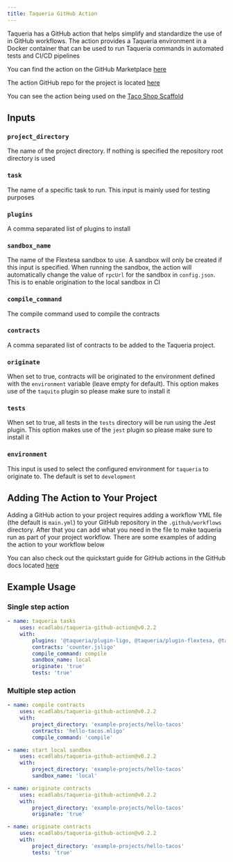 ```yaml
---
title: Taqueria GitHub Action
---
```


Taqueria has a GitHub action that helps simplify and standardize the use of in GitHub workflows. The action provides a Taqueria environment in a Docker container that can be used to run Taqueria commands in automated tests and CI/CD pipelines 

You can find the action on the GitHub Marketplace [here](https://github.com/marketplace/actions/taqueria-actions)

The action GitHub repo for the project is located [here](https://github.com/ecadlabs/taqueria-github-action)

You can see the action being used on the [Taco Shop Scaffold](https://github.com/ecadlabs/taqueria-scaffold-taco-shop/blob/main/.github/workflows/main.yml)

## Inputs

### `project_directory`

The name of the project directory. If nothing is specified the repository root directory is used

### `task`

The name of a specific task to run. This input is mainly used for testing purposes

### `plugins`

A comma separated list of plugins to install

### `sandbox_name`

The name of the Flextesa sandbox to use. A sandbox will only be created if this input is specified. When running the sandbox, the action will automatically change the value of `rpcUrl` for the sandbox in `config.json`. This is to enable origination to the local sandbox in CI

### `compile_command`

The compile command used to compile the contracts

### `contracts`

A comma separated list of contracts to be added to the Taqueria project.

### `originate`

When set to true, contracts will be originated to the environment defined with the `environment` variable (leave empty for default). This option makes use of the `taquito` plugin so please make sure to install it

### `tests`

When set to true, all tests in the `tests` directory will be run using the Jest plugin. This option makes use of the `jest` plugin so please make sure to install it

### `environment`

This input is used to select the configured environment for `taqueria` to originate to. The default is set to `development`

## Adding The Action to Your Project

Adding a GitHub action to your project requires adding a workflow YML file (the default is `main.yml`) to your GitHub repository in the `.github/workflows` directory. After that you can add what you need in the file to make taqueria run as part of your project workflow. There are some examples of adding the action to your workflow below

You can also check out the quickstart guide for GitHub actions in the GitHub docs located [here](https://docs.github.com/en/actions/quickstart)

## Example Usage

### Single step action
```yaml
- name: taqueria tasks
    uses: ecadlabs/taqueria-github-action@v0.2.2
    with:
        plugins: '@taqueria/plugin-ligo, @taqueria/plugin-flextesa, @taqueria/plugin-taquito'
        contracts: 'counter.jsligo'
        compile_command: compile 
        sandbox_name: local
        originate: 'true'
        tests: 'true'
```

### Multiple step action
```yaml
- name: compile contracts
    uses: ecadlabs/taqueria-github-action@v0.2.2
    with:
        project_directory: 'example-projects/hello-tacos'
        contracts: 'hello-tacos.mligo'
        compile_command: 'compile'

- name: start local sandbox
    uses: ecadlabs/taqueria-github-action@v0.2.2
    with:
        project_directory: 'example-projects/hello-tacos'
        sandbox_name: 'local'

- name: originate contracts
    uses: ecadlabs/taqueria-github-action@v0.2.2
    with:
        project_directory: 'example-projects/hello-tacos'
        originate: 'true'

- name: originate contracts
    uses: ecadlabs/taqueria-github-action@v0.2.2
    with:
        project_directory: 'example-projects/hello-tacos'
        tests: 'true'
```

